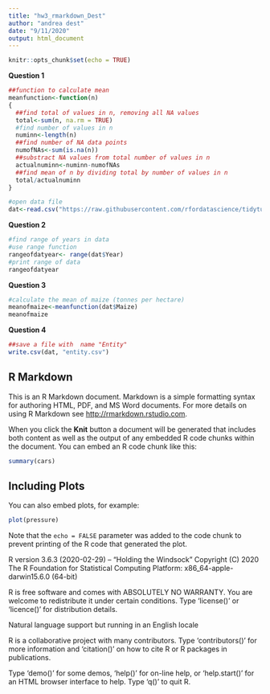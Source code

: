 ```yaml
---
title: "hw3_rmarkdown_Dest"
author: "andrea dest"
date: "9/11/2020"
output: html_document
---
```


```r
knitr::opts_chunk$set(echo = TRUE)
```

__Question 1__
```r
##function to calculate mean
meanfunction<-function(n)
{
  ##find total of values in n, removing all NA values
  total<-sum(n, na.rm = TRUE)
  #find number of values in n
  numinn<-length(n)
  ##find number of NA data points
  numofNAs<-sum(is.na(n))
  ##substract NA values from total number of values in n
  actualnuminn<-numinn-numofNAs
  ##find mean of n by dividing total by number of values in n
  total/actualnuminn
}
```


```r
#open data file
dat<-read.csv("https://raw.githubusercontent.com/rfordatascience/tidytuesday/master/data/2020/2020-09-01/key_crop_yields.csv", header= TRUE)
```

__Question 2__
```r
#find range of years in data
#use range function
rangeofdatyear<- range(dat$Year) 
#print range of data
rangeofdatyear
```

__Question 3__
```r
#calculate the mean of maize (tonnes per hectare)
meanofmaize<-meanfunction(dat$Maize)
meanofmaize

```

__Question 4__
```r
##save a file with  name "Entity"
write.csv(dat, "entity.csv")

```


## R Markdown

This is an R Markdown document. Markdown is a simple formatting syntax for authoring HTML, PDF, and MS Word documents. For more details on using R Markdown see <http://rmarkdown.rstudio.com>.

When you click the **Knit** button a document will be generated that includes both content as well as the output of any embedded R code chunks within the document. You can embed an R code chunk like this:

```r
summary(cars)
```

## Including Plots

You can also embed plots, for example:

```r
plot(pressure)
```

Note that the `echo = FALSE` parameter was added to the code chunk to prevent printing of the R code that generated the plot.

R version 3.6.3 (2020-02-29) -- "Holding the Windsock"
Copyright (C) 2020 The R Foundation for Statistical Computing
Platform: x86_64-apple-darwin15.6.0 (64-bit)

R is free software and comes with ABSOLUTELY NO WARRANTY.
You are welcome to redistribute it under certain conditions.
Type 'license()' or 'licence()' for distribution details.

  Natural language support but running in an English locale

R is a collaborative project with many contributors.
Type 'contributors()' for more information and
'citation()' on how to cite R or R packages in publications.

Type 'demo()' for some demos, 'help()' for on-line help, or
'help.start()' for an HTML browser interface to help.
Type 'q()' to quit R.

> 